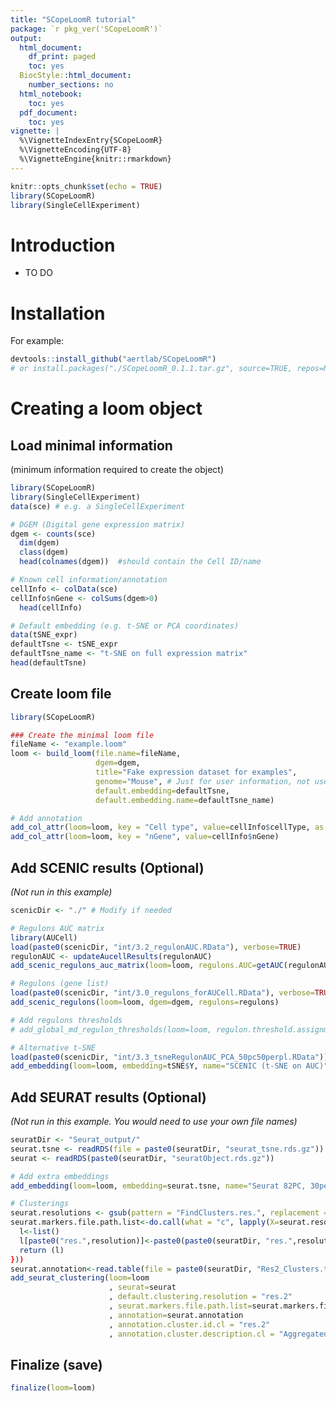 ```yaml
---
title: "SCopeLoomR tutorial"
package: `r pkg_ver('SCopeLoomR')`
output:
  html_document:
    df_print: paged
    toc: yes
  BiocStyle::html_document:
    number_sections: no
  html_notebook:
    toc: yes
  pdf_document:
    toc: yes
vignette: |
  %\VignetteIndexEntry{SCopeLoomR} 
  %\VignetteEncoding{UTF-8} 
  %\VignetteEngine{knitr::rmarkdown}
---
```


```r
knitr::opts_chunk$set(echo = TRUE)
library(SCopeLoomR)
library(SingleCellExperiment)
```

# Introduction

- TO DO

# Installation
For example:
```r
devtools::install_github("aertlab/SCopeLoomR")
# or install.packages("./SCopeLoomR_0.1.1.tar.gz", source=TRUE, repos=NULL)
```

# Creating a loom object


## Load minimal information

(minimum information required to create the object)

```r
library(SCopeLoomR)
library(SingleCellExperiment)
data(sce) # e.g. a SingleCellExperiment 

# DGEM (Digital gene expression matrix)
dgem <- counts(sce)
  dim(dgem)
  class(dgem)
  head(colnames(dgem))  #should contain the Cell ID/name

# Known cell information/annotation  
cellInfo <- colData(sce)
cellInfo$nGene <- colSums(dgem>0)
  head(cellInfo)

# Default embedding (e.g. t-SNE or PCA coordinates)
data(tSNE_expr)
defaultTsne <- tSNE_expr
defaultTsne_name <- "t-SNE on full expression matrix"
head(defaultTsne)
```

## Create loom file 

```r
library(SCopeLoomR)

### Create the minimal loom file
fileName <- "example.loom"
loom <- build_loom(file.name=fileName,
                   dgem=dgem,
                   title="Fake expression dataset for examples",
                   genome="Mouse", # Just for user information, not used internally
                   default.embedding=defaultTsne,
                   default.embedding.name=defaultTsne_name)

# Add annotation
add_col_attr(loom=loom, key = "Cell type", value=cellInfo$cellType, as.md.annotation=T) # as.md.annotation: to plot on tSNE
add_col_attr(loom=loom, key = "nGene", value=cellInfo$nGene)
```

## Add SCENIC results (Optional)

*(Not run in this example)*

```r
scenicDir <- "./" # Modify if needed

# Regulons AUC matrix
library(AUCell)
load(paste0(scenicDir, "int/3.2_regulonAUC.RData"), verbose=TRUE)
regulonAUC <- updateAucellResults(regulonAUC)
add_scenic_regulons_auc_matrix(loom=loom, regulons.AUC=getAUC(regulonAUC))

# Regulons (gene list)
load(paste0(scenicDir, "int/3.0_regulons_forAUCell.RData"), verbose=TRUE)
add_scenic_regulons(loom=loom, dgem=dgem, regulons=regulons)

# Add regulons thresholds
# add_global_md_regulon_thresholds(loom=loom, regulon.threshold.assignments=...$threshold.assignment)

# Alternative t-SNE
load(paste0(scenicDir, "int/3.3_tsneRegulonAUC_PCA_50pc50perpl.RData"))
add_embedding(loom=loom, embedding=tSNE$Y, name="SCENIC (t-SNE on AUC)")
```

## Add SEURAT results (Optional)

*(Not run in this example. You would need to use your own file names)*


```r
seuratDir <- "Seurat_output/"
seurat.tsne <- readRDS(file = paste0(seuratDir, "seurat_tsne.rds.gz"))
seurat <- readRDS(paste0(seuratDir, "seuratObject.rds.gz"))

# Add extra embeddings
add_embedding(loom=loom, embedding=seurat.tsne, name="Seurat 82PC, 30perp"))

# Clusterings
seurat.resolutions <- gsub(pattern = "FindClusters.res.", replacement = "",  x=names(seurat@calc.params)[grep(pattern = "FindClusters", x=names(seurat@calc.params))])
seurat.markers.file.path.list<-do.call(what = "c", lapply(X=seurat.resolutions, FUN=function(resolution) {
  l<-list()
  l[paste0("res.",resolution)]<-paste0(paste0(seuratDir, "res.",resolution,"/Seurat_PC82_res",resolution,"_bimod_Cluster_Markers.rds.gz")
  return (l)
}))
seurat.annotation<-read.table(file = paste0(seuratDir, "Res2_Clusters.tsv", header=T, quote = '', sep = "\t", stringsAsFactors=F)
add_seurat_clustering(loom=loom
                      , seurat=seurat
                      , default.clustering.resolution = "res.2"
                      , seurat.markers.file.path.list=seurat.markers.file.path.list
                      , annotation=seurat.annotation
                      , annotation.cluster.id.cl = "res.2"
                      , annotation.cluster.description.cl = "Aggregated_Description") # Can be skipped
```

## Finalize (save)
```r
finalize(loom=loom)
```





